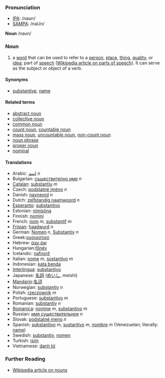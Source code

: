 ===Pronunciation===
*[[w:IPA|IPA]]: /naʊn/
*[[w:SAMPA|SAMPA]]: /naUn/

'''Noun''' /naun/

===Noun===
# a [[word]] that can be used to refer to a [[person]], [[place]], [[thing]], [[quality]], or [[idea]]; part of [[speech]] ([[w:Part of speech|Wikipedia article on parts of speech]]). It can serve as the subject or object of a verb.

====Synonyms====
* [[substantive]], [[name]]

====Related terms====
* [[abstract noun]]
* [[collective noun]]
* [[common noun]]
* [[count noun]], [[countable noun]]
* [[mass noun]], [[uncountable noun]], [[non-count noun]]
* [[noun phrase]]
* [[proper noun]]
* [[nominal]]

====Translations====
*Arabic: [[اسم]] ''n''
*Bulgarian: [[съществително име]] ''n''
*[[Catalan]]: [[substantiu]] ''m''
*Czech: [[podstatné jméno]] ''n''
*Danish: [[navneord]] ''n''
*Dutch: [[zelfstandig naamwoord]] ''n''
*[[Esperanto]]: [[substantivo]]
*Estonian: [[nimisõna]]
*Finnish: [[nomini]]
*French: [[nom]] ''m'', [[substantif]] ''m''
*[[Frisian]]: [[haadwurd]] ''n''
*German: [[Nomen]] ''n'', [[Substantiv]] ''n'' 
*Greek:[[ουσιαστικό]]
*Hebrew: [[שם עצם]]
*Hungarian:[[főnév]]
*Icelandic: [[nafnorð]]
*Italian: [[nome]] ''m'', [[sostantivo]] ''m''
*Indonesian: [[kata benda]]
*[[Interlingua]]: [[substantivo]]
*Japanese: [[名詞]] ([[めいし]], meishi)
*[[Mandarin]]:[[名词]]
*Norwegian: [[substantiv]] ''n''
*Polish: [[rzeczownik]] ''m''
*Portuguese: [[substantivo]] ''m''
*Romanian: [[substantiv]] ''n''
*[[Romanica]]: [[nomine]] ''m'', [[substantivo]] ''m''
*Russian: [[имя существительное]] ''n''
*Slovak: [[podstatné meno]] ''n''
*Spanish: [[substantivo]] ''m'', [[sustantivo]] ''m'', [[nombre]] ''m'' (Venezuelan; literally: [[name]])
*Swedish: [[substantiv]], [[nomen]]
*Turkish: [[isim]]
*Vietnamese: [[danh từ]]

===Further Reading===
* [[w:noun|Wikipedia article on nouns]]